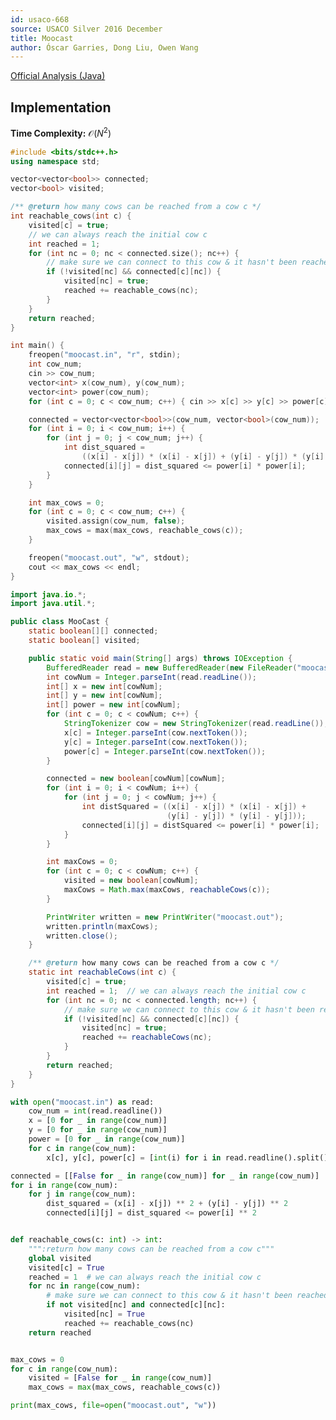 ```yaml
---
id: usaco-668
source: USACO Silver 2016 December
title: Moocast
author: Óscar Garries, Dong Liu, Owen Wang
---
```


[Official Analysis (Java)](http://www.usaco.org/current/data/sol_moocast_silver_dec16.html)

## Implementation

**Time Complexity:** $\mathcal{O}(N^2)$

<LanguageSection>
<CPPSection>

```cpp
#include <bits/stdc++.h>
using namespace std;

vector<vector<bool>> connected;
vector<bool> visited;

/** @return how many cows can be reached from a cow c */
int reachable_cows(int c) {
	visited[c] = true;
	// we can always reach the initial cow c
	int reached = 1;
	for (int nc = 0; nc < connected.size(); nc++) {
		// make sure we can connect to this cow & it hasn't been reached yet
		if (!visited[nc] && connected[c][nc]) {
			visited[nc] = true;
			reached += reachable_cows(nc);
		}
	}
	return reached;
}

int main() {
	freopen("moocast.in", "r", stdin);
	int cow_num;
	cin >> cow_num;
	vector<int> x(cow_num), y(cow_num);
	vector<int> power(cow_num);
	for (int c = 0; c < cow_num; c++) { cin >> x[c] >> y[c] >> power[c]; }

	connected = vector<vector<bool>>(cow_num, vector<bool>(cow_num));
	for (int i = 0; i < cow_num; i++) {
		for (int j = 0; j < cow_num; j++) {
			int dist_squared =
			    ((x[i] - x[j]) * (x[i] - x[j]) + (y[i] - y[j]) * (y[i] - y[j]));
			connected[i][j] = dist_squared <= power[i] * power[i];
		}
	}

	int max_cows = 0;
	for (int c = 0; c < cow_num; c++) {
		visited.assign(cow_num, false);
		max_cows = max(max_cows, reachable_cows(c));
	}

	freopen("moocast.out", "w", stdout);
	cout << max_cows << endl;
}
```

</CPPSection>
<JavaSection>

```java
import java.io.*;
import java.util.*;

public class MooCast {
	static boolean[][] connected;
	static boolean[] visited;

	public static void main(String[] args) throws IOException {
		BufferedReader read = new BufferedReader(new FileReader("moocast.in"));
		int cowNum = Integer.parseInt(read.readLine());
		int[] x = new int[cowNum];
		int[] y = new int[cowNum];
		int[] power = new int[cowNum];
		for (int c = 0; c < cowNum; c++) {
			StringTokenizer cow = new StringTokenizer(read.readLine());
			x[c] = Integer.parseInt(cow.nextToken());
			y[c] = Integer.parseInt(cow.nextToken());
			power[c] = Integer.parseInt(cow.nextToken());
		}

		connected = new boolean[cowNum][cowNum];
		for (int i = 0; i < cowNum; i++) {
			for (int j = 0; j < cowNum; j++) {
				int distSquared = ((x[i] - x[j]) * (x[i] - x[j]) +
				                   (y[i] - y[j]) * (y[i] - y[j]));
				connected[i][j] = distSquared <= power[i] * power[i];
			}
		}

		int maxCows = 0;
		for (int c = 0; c < cowNum; c++) {
			visited = new boolean[cowNum];
			maxCows = Math.max(maxCows, reachableCows(c));
		}

		PrintWriter written = new PrintWriter("moocast.out");
		written.println(maxCows);
		written.close();
	}

	/** @return how many cows can be reached from a cow c */
	static int reachableCows(int c) {
		visited[c] = true;
		int reached = 1;  // we can always reach the initial cow c
		for (int nc = 0; nc < connected.length; nc++) {
			// make sure we can connect to this cow & it hasn't been reached yet
			if (!visited[nc] && connected[c][nc]) {
				visited[nc] = true;
				reached += reachableCows(nc);
			}
		}
		return reached;
	}
}
```

</JavaSection>
<PySection>

```py
with open("moocast.in") as read:
	cow_num = int(read.readline())
	x = [0 for _ in range(cow_num)]
	y = [0 for _ in range(cow_num)]
	power = [0 for _ in range(cow_num)]
	for c in range(cow_num):
		x[c], y[c], power[c] = [int(i) for i in read.readline().split()]

connected = [[False for _ in range(cow_num)] for _ in range(cow_num)]
for i in range(cow_num):
	for j in range(cow_num):
		dist_squared = (x[i] - x[j]) ** 2 + (y[i] - y[j]) ** 2
		connected[i][j] = dist_squared <= power[i] ** 2


def reachable_cows(c: int) -> int:
	""":return how many cows can be reached from a cow c"""
	global visited
	visited[c] = True
	reached = 1  # we can always reach the initial cow c
	for nc in range(cow_num):
		# make sure we can connect to this cow & it hasn't been reached yet
		if not visited[nc] and connected[c][nc]:
			visited[nc] = True
			reached += reachable_cows(nc)
	return reached


max_cows = 0
for c in range(cow_num):
	visited = [False for _ in range(cow_num)]
	max_cows = max(max_cows, reachable_cows(c))

print(max_cows, file=open("moocast.out", "w"))
```

</PySection>
</LanguageSection>
